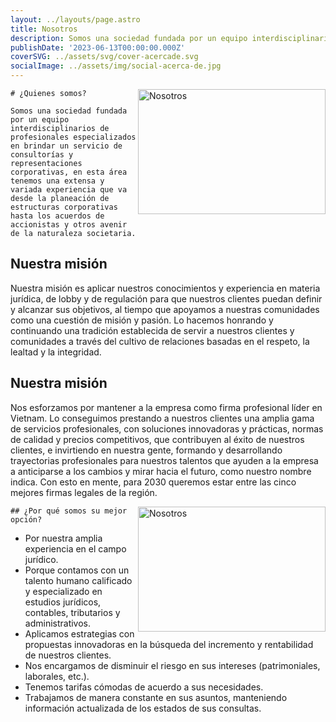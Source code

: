 ```yaml
---
layout: ../layouts/page.astro
title: Nosotros
description: Somos una sociedad fundada por un equipo interdisciplinarios de profesionales especializados en brindar un servicio de consultorías y representaciones corporativas
publishDate: '2023-06-13T00:00:00.000Z'
coverSVG: ../assets/svg/cover-acercade.svg
socialImage: ../assets/img/social-acerca-de.jpg
---
```




<div class='relative overflow-hidden bg-white dark:bg-gray-900'>
    <Image src={nosotros}
    alt="Nosotros"
    width="300"
    height="200"
    decoding="async"
    loading="lazy"
    shape-outside= "circle(50%)"
    align="right"
    />
    
    # ¿Quienes somos?
    
    Somos una sociedad fundada por un equipo interdisciplinarios de profesionales especializados en brindar un servicio de consultorías y representaciones corporativas, en esta área tenemos una extensa y variada experiencia que va desde la planeación de estructuras corporativas hasta los acuerdos de accionistas y otros avenir de la naturaleza societaria.
</div>

## Nuestra misión
Nuestra misión es aplicar nuestros conocimientos y experiencia en materia jurídica, de lobby y de regulación para que nuestros clientes puedan definir y alcanzar sus objetivos, al tiempo que apoyamos a nuestras comunidades como una cuestión de misión y pasión. Lo hacemos honrando y continuando una tradición establecida de servir a nuestros clientes y comunidades a través del cultivo de relaciones basadas en el respeto, la lealtad y la integridad.

## Nuestra misión
Nos esforzamos por mantener a la empresa como firma profesional líder en Vietnam. Lo conseguimos prestando a nuestros clientes una amplia gama de servicios profesionales, con soluciones innovadoras y prácticas, normas de calidad y precios competitivos, que contribuyen al éxito de nuestros clientes, e invirtiendo en nuestra gente, formando y desarrollando trayectorias profesionales para nuestros talentos que ayuden a la empresa a anticiparse a los cambios y mirar hacia el futuro, como nuestro nombre indica. Con esto en mente, para 2030 queremos estar entre las cinco mejores firmas legales de la región.


<div class='relative overflow-hidden bg-white dark:bg-gray-900'>
    <Image src={check}
        alt="Nosotros"
        width="300"
        height="200"
        decoding="async"
        loading="lazy"
        shape-outside= "circle(50%)"
        align="right"
        format={["avif", "webp"]}
    />
    
    ## ¿Por qué somos su mejor opción?
  * Por nuestra amplia experiencia en el campo jurídico.
  * Porque contamos con un talento humano calificado y especializado en estudios jurídicos, contables, tributarios y administrativos.
  * Aplicamos estrategias con propuestas innovadoras en la búsqueda del incremento y rentabilidad de nuestros clientes.
  * Nos encargamos de disminuir el riesgo en sus intereses (patrimoniales, laborales, etc.).
  * Tenemos tarifas cómodas de acuerdo a sus necesidades.
  * Trabajamos de manera constante en sus asuntos, manteniendo información actualizada de los estados de sus consultas.
</div>